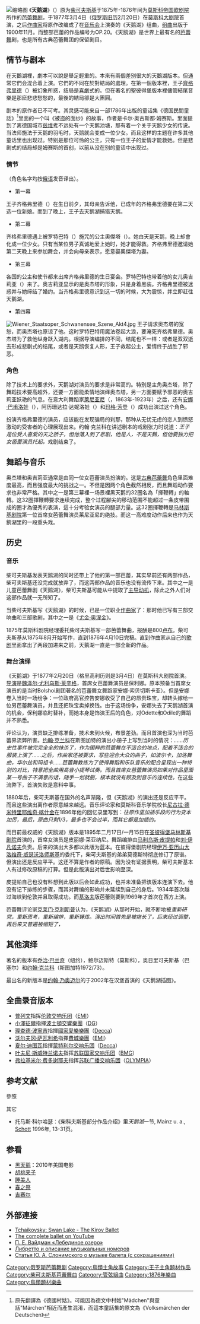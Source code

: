 [[File:Swan_Lake_baku.jpg|缩略图]]
《'''天鹅湖'''》（{{lang-ru |Лебединое озеро}}）原为[[柴可夫斯基|柴可夫斯基]]于1875年-1876年间为[[莫斯科帝国歌剧院|莫斯科帝国歌剧院]]所作的[[芭蕾舞剧|芭蕾舞剧]]，于1877年3月4日（[[儒略历|俄罗斯旧历]]2月20日）在[[莫斯科大剧院|莫斯科大剧院]]首演，之后[[作曲家|作曲家]]将原作改编成了在[[音乐会|音乐会]]上演奏的《天鹅湖》组曲，[[组曲|组曲]]出版于1900年11月。而整部芭蕾的作品编号为OP.20。《天鹅湖》是世界上最有名的[[芭蕾舞|芭蕾舞]]剧，也是所有古典芭蕾舞团的保留剧目。

== 情节与剧本 ==
{{Tchaikovsky ballets}}
在天鵝湖裡，劇本可以說是舉足輕重的。本來有兩個差别很大的天鵝湖版本。但通常它們会混合着上演。它們的不同在於對結局的處理。在第一個版本裡，王子[[齊格弗里德|齊格弗里德]]（{{lang|ru|Зигфрид}}）被幻象所惑，结局是[[喜劇|喜劇]]式的。但在著名的聖彼得堡版本裡儘管結尾音樂是那麽悲悲愁愁的，最後的結局卻是大團圓。

剧本的原作者已不可考。其灵感可能来自一部1786年出版的童话集《德国民間童話》<ref>原先翻譯為《德國村姑》。可能因為德文中村姑"Mädchen"與童話"Märchen"相近而產生混淆，而這本童話集的原文為《Volksmärchen der Deutschen》</ref>里面的一个叫《被盗的面纱》的故事，作者是卡尔·奥古斯都·姆赛斯。里面提到了离德国城市[[兹维考|兹维考]]不远处有一个天鹅池塘，那有着一个关于天鹅少女的传说。当法师施法于天鹅的羽毛时，天鹅就会变成一位少女。而且这样的主题在许多其他童话里也出现过。特别是那位可怜的公主，只有一位王子的爱情才能救她。但是悲剧式的结局却是姆赛斯的首创，以前从没在别的童话中出现过。

=== 情节 ===

（角色名字均按[[俄语|俄语]]发音译出）。
* 第一幕
王子齐格弗里德（{{lang|ru|Зигфрид}}）在生日前夕，其母亲告诉他，已成年的齐格弗里德要在第二天选一位新娘。而到了晚上，王子去天鹅湖捕猎天鹅。 

* 第二幕
齐格弗里德遇上被罗特巴特（{{lang|ru|Ротбарт}}）施咒的公主奧傑塔（{{lang|ru|Одета}}）。她白天是天鹅，晚上却會化成一位少女。只有当某位男子真诚地爱上她时，她才能得救。齐格弗里德邀请她第二天晚上来参加舞会，并会向母亲表示，愿意娶奧傑塔为妻。

* 第三幕
各国的公主和使节都来出席齐格弗里德的生日宴会。罗特巴特也带着他的女儿奥吉莉亚（{{lang|ru|Одилия}}）来了。奥吉莉亚显示的是奥杰塔的形象，只是身着黑装。齐格弗里德被迷惑并与她缔结了婚约。当齐格弗里德意识到这一切的时候，大为震惊，并立即赶往天鹅湖。

* 第四幕
[[File:Wiener_Staatsoper_Schwanensee_Szene_Akt4.jpg|thumb]]
王子请求奥杰塔的宽恕，而奥杰塔也原谅了他。这时罗特巴特用魔法卷起大浪，要淹死齐格弗里德。奥杰塔为了救他纵身跃入湖内。根据导演编排的不同，结尾也不一样：或者是双双逝去形成悲剧式的结尾，或者是天鹅恢复人形，王子救起公主，爱情终于战胜了邪恶。

=== 角色 ===
除了技术上的要求外，天鹅湖对演员的要求是非常高的。特别是主角奥杰塔，除了舞蹈技术要高超外，还要一方面能柔情地演绎奥杰塔，另一方面要赋予邪恶的奥吉莉亚妖艳的气息。在意大利舞蹈家[[莱尼亚尼|莱尼亚尼]]（{{lang|it|Pierina Legnani}}，1863年-1923年）之后，还有[[安娜·巴甫洛娃|安娜·巴甫洛娃]]（{{lang|ru|Анна Матвеевна Павлова}}），阿历珊达拉·达妮洛娃（{{lang|ru|Александра Данилова}}）和[[玛格·芳登|玛格·芳登]]（{{lang|en|Margot Fonteyn}}）成功出演过这个角色。

扮演齐格弗里德的演员，应该能在发现骗局的刹那，那种从无忧无虑的恋人到愤怒激动的受害者的心理展现出来。约翰·克兰科在讲述剧本的戏剧张力时说道：''王子是位受人喜爱的天之骄子，但他落入到了悲剧，他是人，不是天鵝，但他要独力把女芭蕾演员托起。''戏剧结束了。

== 舞蹈与音乐 ==
奥杰塔和奥吉莉亚通常是由同一位女芭蕾演员扮演的。这是[[古典芭蕾舞|古典芭蕾舞]]角色里面难度最高，而且强度最大的挑战之一。不但是因两个角色截然相反，而且舞蹈动作要求也非常严格。其中之一是第三幕裡一场景裡黑天鹅的32圈名為「揮鞭轉」的軸轉。这32圈揮鞭轉要求连续完成，整个过程腳尖的移动范围不能超过一条皮带围成的圈才為優秀的表演，這十分考验女演员的腿部力量。这32圈揮鞭轉是[[马林斯基剧院|马林斯基剧院]]第一位首席女芭蕾舞演员莱尼亚尼的绝技。而这一高难度动作后来也作为天鹅湖里的一段重头戏。

== 历史 ==
=== 音乐 ===
柴可夫斯基发表天鹅湖的同时还带上了他的第一部芭蕾，其实早前还有两部作品，柴可夫斯基还没完成就放弃了，而这两部作品的音乐也没有流传下来。其中之一是儿童芭蕾舞剧《天鹅湖》，柴可夫斯基可能从中提取了[[主导动机|主导动机]]，除此之外人们对这部作品就一无所知了。
 
当柴可夫斯基写《天鹅湖》的时候，已是一位职业[[作曲家|作曲家]]了：那时他已写有三部交响曲和三部歌剧，其中之一是《[[叶甫盖尼·奥涅金_(歌剧)|尤金·奥涅金]]》。 

1875年莫斯科剧院经理委托柴可夫斯基写一部芭蕾舞曲，报酬是800[[卢布|卢布]]。柴可夫斯基从1875年8月开始写作，直到1876年4月10日完稿。直到作曲家从自己的[[歌剧|歌剧]]里面拿出了两段加进来之前，天鹅湖一直是一部全新的作品。

=== 舞台演绎 ===
《天鹅湖》于1877年2月20日（格里高利历则是3月4日）在莫斯科大剧院首演。[[导演|导演]]是[[魏泽尔·尤利乌斯·莱辛格|魏泽尔·尤利乌斯·莱辛格]]，首席女芭蕾舞演员是保利娜。原本预备当首席女演员的是当时Bolshoi剧团著名的芭蕾舞女舞蹈家安娜·索贝切斯卡亚）。但是安娜卷入当时一场纷争：一位政府高官控告安娜收受了自己的昂贵珠宝，却转头嫁给一位男芭蕾舞演员，并且还把珠宝卖掉换钱。由于这场纷争，安娜失去了天鹅湖首演的机会，保利娜临时替补，而她本身是饰演王后的角色，对Odette和Odile的舞蹈并不熟悉。

评论认为，演员缺乏排练准备，技术未到火候，布景差劲。而且首演也深为当时芭蕾界流弊所害。[[约翰·克兰科|约翰·克兰科]]在斯图加特的演出小册子上写到当时的情况：''……历史性事件被完完全全的抹杀了，作为国粹的芭蕾舞在不适合的地点，配着不适合的服装上演了……之后，作曲家还被要求，写些迎合大众的曲子，如波尔卡，加洛舞曲，华尔兹和玛祖卡……芭蕾舞教练为了使得舞蹈和乐队音乐的配合呈现出一种特别的对比，特意把全曲用高音小提琴试奏。而且首席女芭蕾舞演员如果对作品里面某一号曲子不满意的话，随手一划就删，根本就没有顾及到音乐的连续性。''在这些流弊下，首演失败是意料中事。

1880年后，柴可夫斯基在国外的名声渐隆，但《天鹅湖》的演出还是反应平平。而且这些演出离作者原意越来越远。音乐评论家和莫斯科音乐学院校长[[尼古拉·德米特里耶维奇·喀什金|尼古拉·德米特里耶维奇·喀什金]]在1896年他的回忆录里写到：''往原作里加插乐段的行为变本加厉，最后，原曲只剩1/3，最多也不会过半，而其它都是加插的。''

而目前最权威的《天鹅湖》版本是1895年二月17日/一月15日在[[圣彼得堡|圣彼得堡]][[马林斯基剧院|马林斯基剧院]]首演的，首席女演员是皮丽娜·莱亚纳尼。舞蹈编排由[[马利乌斯·皮提帕|马利乌斯·皮提帕]]和[[刘·伊凡诺夫|刘·伊凡诺夫]]负责。后来的演出大多都以此版为蓝本。在彼得堡剧院经理[[伊万·亚历山大洛维奇·威瑟沃洛师斯基|伊万·亚历山大洛维奇·威瑟沃洛师斯基]]的委托下，柴可夫斯基的弟弟莫德斯特彻底修订了原谱。但演出还是反应平平。这还不算是作者的原稿。因为没有证据表明，柴可夫斯基本人有过修改原稿的打算。但是此版演出对后世影响至深。 

皮提帕自己也没有料想到此版以后会如此成功，也并未准备把该版本连演下去。他没有记下排练的步骤，而其对舞编的影响并未延续到自己的身后。1934年首次越过海峡到伦敦并且取得成功。而[[基洛夫|基洛夫]]版芭蕾则要到1969年才首次在西方上演。

芭蕾舞评论家[[克莱门·克利斯普|克莱门·克利斯普]]认为，《天鹅湖》从那时开始，就不断地被''重新研究，重新思考，重新编排，重新锤炼。演出时间首先是被拖长了，后来经过调整，再后来又普遍被缩短了，''

== 其他演绎 ==
著名的版本有[[乔治·巴兰奇|乔治·巴兰奇]]（纽约），鲍尔迈斯特（莫斯科），奥日里可夫斯基（巴塞尔）和[[约翰·克兰科|约翰·克兰科]]（斯图加特1972/73）。  

最出名的新版本是[[约翰·乃奥迈尔|约翰·乃奥迈尔]]的于2002年在汉堡首演的《天鹅湖插图》。

== 全曲录音版本 ==

*[[安德烈·普列文|普列文]]指挥[[伦敦交响乐团|伦敦交响乐团]]（[[EMI|EMI]]）
* [[小澤征爾|小澤征爾]]指揮[[波士頓交響樂團|波士頓交響樂團]]（[[DG|DG]]）
* [[理查德·波寧吉|理查德·波寧吉]]指揮[[國家愛樂樂團|國家愛樂樂團]]（[[Decca|Decca]]）
* [[沃尔夫冈·萨瓦利希|沃尔夫冈·萨瓦利希]]指揮[[費城樂團|費城樂團]]（[[EMI|EMI]]）
* [[夏尔·迪图瓦|夏尔·迪图瓦]]指揮[[蒙特利尔交响乐团|蒙特利尔交响乐团]]（[[Decca|Decca]]）
* [[叶夫尼·斯威特兰诺夫|叶夫尼·斯威特兰诺夫]]指挥[[苏联国家交响乐团|苏联国家交响乐团]]（[[BMG|BMG]]）
* [[弗拉基米尔·费多谢耶夫|弗拉基米尔·费多谢耶夫]]指挥[[苏联广播交响乐团|苏联广播交响乐团]]（[[OLYMPIA|OLYMPIA]]）

== 参考文献 ==
;參照
{{reflist}}

;其它
* 托马斯·科尔哈瑟：《柴科夫斯基部分作品介绍》里''天鹅湖''一节, Mainz u. a., [[碩特音樂|Schott]] 1996年, 13-31页。

== 参看 ==
{{portal|古典音樂}}
*[[黑天鹅_(电影)|黑天鹅]]：2010年美国电影
*[[胡桃夹子|胡桃夹子]]
*[[睡美人_(芭蕾舞劇)|睡美人]]
*[[春之祭|春之祭]]
*[[吉赛尔|吉赛尔]]

==外部連接==
{{commonscat|Swan Lake}}
* [https://www.youtube.com/watch?v=9rJoB7y6Ncs Tchaikovsky: Swan Lake - The Kirov Ballet]{{Wayback|url=https://www.youtube.com/watch?v=9rJoB7y6Ncs |date=20200124000313 }}
* [https://www.youtube.com/watch?v=6LKyWPmtX7Y The complete ballet on YouTube]{{Wayback|url=https://www.youtube.com/watch?v=6LKyWPmtX7Y |date=20170608141712 }}
* [http://www.tchaikov.ru/lake.html П. Е. Вайдман «Лебединое озеро»]{{WebCite|url=https://www.webcitation.org/6FkveCfsn?url=http://www.tchaikov.ru/lake.html |date=20130409180117 |dateformat=iso }}
* [http://files.school-collection.edu.ru/dlrstore/9e9e8965-0b17-35ca-3b68-90cd447be413/Tcaikovsky_Lebedinoe_ozero_.htm Либретто и описание музыкальных номеров]{{Wayback|url=http://files.school-collection.edu.ru/dlrstore/9e9e8965-0b17-35ca-3b68-90cd447be413/Tcaikovsky_Lebedinoe_ozero_.htm |date=20170425164029 }}{{ru icon}}
* [http://www.ballet.classical.ru/slonimsky.html Статья Ю. А. Слонимского о музыке балета (с сокращениями)]{{Wayback|url=http://www.ballet.classical.ru/slonimsky.html |date=20170509152317 }}{{ru icon}}

[[Category:俄罗斯芭蕾舞剧|Category:俄罗斯芭蕾舞剧]]
[[Category:鳥類主角故事|Category:鳥類主角故事]]
[[Category:王子主角題材作品|Category:王子主角題材作品]]
[[Category:柴可夫斯基芭蕾舞曲|Category:柴可夫斯基芭蕾舞曲]]
[[Category:管弦組曲|Category:管弦組曲]]
[[Category:1876年樂曲|Category:1876年樂曲]]
[[Category:鳥類題材樂曲|Category:鳥類題材樂曲]]